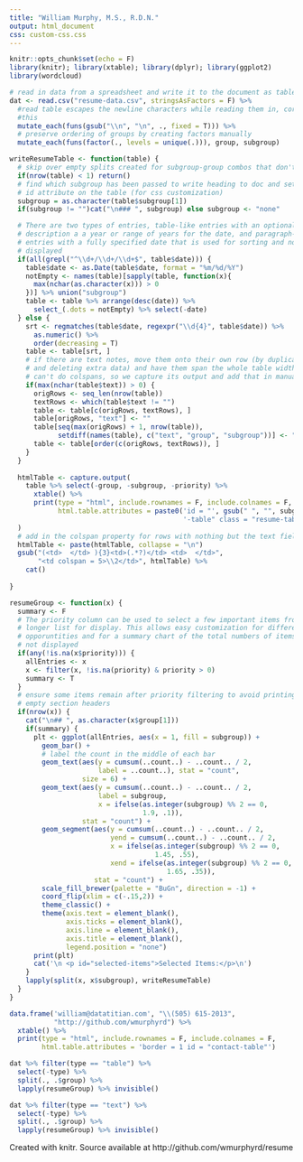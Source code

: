 ```yaml
---
title: "William Murphy, M.S., R.D.N."
output: html_document
css: custom-css.css
---
```


```r
knitr::opts_chunk$set(echo = F)
library(knitr); library(xtable); library(dplyr); library(ggplot2)
library(wordcloud)
```

```r
# read in data from a spreadsheet and write it to the document as tables
dat <- read.csv("resume-data.csv", stringsAsFactors = F) %>%
  #read table escapes the newline characters while reading them in, correct
  #this
  mutate_each(funs(gsub("\\n", "\n", ., fixed = T))) %>%
  # preserve ordering of groups by creating factors manually
  mutate_each(funs(factor(., levels = unique(.))), group, subgroup)
```

```r
writeResumeTable <- function(table) {
  # skip over empty splits created for subgroup-group combos that don't exist
  if(nrow(table) < 1) return()
  # find which subgroup has been passed to write heading to doc and set html
  # id attribute on the table (for css customization)
  subgroup = as.character(table$subgroup[1])
  if(subgroup != "")cat("\n### ", subgroup) else subgroup <- "none"

  # There are two types of entries, table-like entries with an optional text
  # description a a year or range of years for the date, and paragraph-like
  # entries with a fully specified date that is used for sorting and not
  # displayed
  if(all(grepl("^\\d+/\\d+/\\d+$", table$date))) {
    table$date <- as.Date(table$date, format = "%m/%d/%Y")
    notEmpty <- names(table)[sapply(table, function(x){
      max(nchar(as.character(x))) > 0
    })] %>% union("subgroup")
    table <- table %>% arrange(desc(date)) %>% 
      select_(.dots = notEmpty) %>% select(-date)
  } else {
    srt <- regmatches(table$date, regexpr("\\d{4}", table$date)) %>%
      as.numeric() %>%
      order(decreasing = T)
    table <- table[srt, ]
    # if there are text notes, move them onto their own row (by duplicating rows
    # and deleting extra data) and have them span the whole table width. xtable 
    # can't do colspans, so we capture its output and add that in manually below
    if(max(nchar(table$text)) > 0) {
      origRows <- seq_len(nrow(table))
      textRows <- which(table$text != "")
      table <- table[c(origRows, textRows), ]
      table[origRows, "text"] <- ""
      table[seq(max(origRows) + 1, nrow(table)), 
            setdiff(names(table), c("text", "group", "subgroup"))] <- ""
      table <- table[order(c(origRows, textRows)), ]
    }
  }
  
  htmlTable <- capture.output(
    table %>% select(-group, -subgroup, -priority) %>%
      xtable() %>%
      print(type = "html", include.rownames = F, include.colnames = F,
            html.table.attributes = paste0('id = "', gsub(" ", "", subgroup),
                                           '-table" class = "resume-table"'))
  )
  # add in the colspan property for rows with nothing but the text field
  htmlTable <- paste(htmlTable, collapse = "\n")
  gsub("(<td>  </td> ){3}<td>(.*?)</td> <td>  </td>",
       "<td colspan = 5>\\2</td>", htmlTable) %>% 
    cat()
  
}

resumeGroup <- function(x) {
  summary <- F
  # The priority column can be used to select a few important items from a
  # longer list for display. This allows easy customization for different 
  # opporuntities and for a summary chart of the total numbers of items 
  # not displayed
  if(any(!is.na(x$priority))) {
    allEntries <- x
    x <- filter(x, !is.na(priority) & priority > 0)
    summary <- T
  }
  # ensure some items remain after priority filtering to avoid printing
  # empty section headers
  if(nrow(x)) {
    cat("\n## ", as.character(x$group[1]))
    if(summary) {
      plt <- ggplot(allEntries, aes(x = 1, fill = subgroup)) +
        geom_bar() + 
        # label the count in the middle of each bar
        geom_text(aes(y = cumsum(..count..) - ..count.. / 2, 
                      label = ..count..), stat = "count",
                  size = 6) +
        geom_text(aes(y = cumsum(..count..) - ..count.. / 2,
                      label = subgroup, 
                      x = ifelse(as.integer(subgroup) %% 2 == 0, 
                                 1.9, .1)),
                  stat = "count") +
        geom_segment(aes(y = cumsum(..count..) - ..count.. / 2,
                         yend = cumsum(..count..) - ..count.. / 2,
                         x = ifelse(as.integer(subgroup) %% 2 == 0, 
                                    1.45, .55),
                         xend = ifelse(as.integer(subgroup) %% 2 == 0, 
                                       1.65, .35)),
                     stat = "count") +
        scale_fill_brewer(palette = "BuGn", direction = -1) +
        coord_flip(xlim = c(-.15,2)) +
        theme_classic() +
        theme(axis.text = element_blank(), 
              axis.ticks = element_blank(),
              axis.line = element_blank(),
              axis.title = element_blank(),
              legend.position = "none")
      print(plt)
      cat('\n <p id="selected-items">Selected Items:</p>\n')
    }
    lapply(split(x, x$subgroup), writeResumeTable)
  }
}  


```

```r
data.frame('william@datatitian.com', "\\(505) 615-2013",
           "http://github.com/wmurphyrd") %>%
  xtable() %>%
  print(type = "html", include.rownames = F, include.colnames = F,
        html.table.attributes = 'border = 1 id = "contact-table"')

```

```r
dat %>% filter(type == "table") %>%
  select(-type) %>%
  split(., .$group) %>%
  lapply(resumeGroup) %>% invisible()
```


```r
dat %>% filter(type == "text") %>%
  select(-type) %>%
  split(., .$group) %>%
  lapply(resumeGroup) %>% invisible()
```
<p id="footer">Created with knitr. Source available at http://github.com/wmurphyrd/resume</p>

